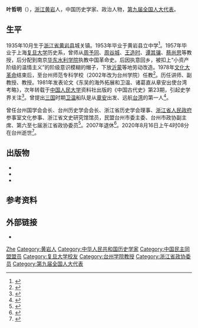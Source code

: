 {{Infobox officeholder
| 姓名     = 叶哲明
| 性别     = 男
| 别名     =
| 职务     = {{中国国徽}}[[第九届全国人大代表|第九届全国人大代表]]
| 就任日期 = 1998年3月
| 卸任日期 = 2003年3月
| 前任     = 
| 继任     = 
| 选民     = 浙江省
| 出生日期 = 1935年10月
| 出生地点 = [[浙江省|浙江省]][[黄岩县|黄岩县]]
| 逝世日期 = {{death date and age|2020|8|16|1935|10}}
| 逝世地点 = [[浙江省|浙江省]][[台州市|台州市]]
| 民族     = [[汉族|汉族]]
| 母校     = [[复旦大学|复旦大学]]
| 职业     = [[政治人物|政治人物]]
| 政党     = [[中国民主同盟|中国民主同盟]]
}}
'''叶哲明'''（{{bd|1935年|10月|2020年|8月16日|catIdx=Ye}}），[[浙江省|浙江]][[黄岩县|黄岩]]人，中国历史学家、政治人物，[[第九届全国人大代表|第九届全国人大代表]]。

==生平==
1935年10月生于[[浙江省|浙江省]][[黄岩县|黄岩县]]城关镇。1953年毕业于黄岩县立中学<ref>{{cite book |editor=曹亦冰 |title=中国当代古籍整理研究学者名录 |date=1997 |publisher=北京图书馆出版社 |isbn=9787501313709 |page=52}}</ref>。1957年毕业于上海[[复旦大学|复旦大学]]历史系，曾师从[[周予同|周予同]]、[[周谷城|周谷城]]、[[王造时|王造时]]、[[谭其骧|谭其骧]]、[[蔡尚思|蔡尚思]]等教授，后分配到南京[[华东水利学院|华东水利学院]]执教中国革命史。后因执意回乡，被扣上“小资产阶级的温情主义”的阶级意识模糊的帽子，下放[[沂蒙专区|沂蒙]]等地劳动改造。1978年[[文化大革命|文化大革命]]结束后，至台州师范专科学校（2002年改为台州学院）任教<ref>{{cite news |author=颜玲佳 |title=叶哲明：不忘桑梓尽余力，一生心血在书中 |url=http://paper.taizhou.com.cn/taizhou/tzrb/pc/content/201903/05/content_22518.html |archiveurl=https://web.archive.org/web/20200822063437/http://paper.taizhou.com.cn/taizhou/tzrb/pc/content/201903/05/content_22518.html |archivedate=2020-08-22 |publisher=台州日报 |page=5 |date=2019-03-05 |accessdate=2020-08-22 |dead-url=no }}</ref>。历任讲师、副教授、教授。1981年发表论文《东吴的海外拓展和卫温、诸葛直从章安出使台湾考略》，次年转载于[[中国人民大学|中国人民大学]]资料社出版的《中国古代史》第23期，引起史学界关注<ref>{{cite web |author=颜玲佳 |title=叶哲明：研究章安古港三十载 |url=http://paper.taizhou.com.cn/tzrb/html/2017-05/12/content_801934.htm |archiveurl=https://web.archive.org/web/20200822064151/http://paper.taizhou.com.cn/tzrb/html/2017-05/12/content_801934.htm |archivedate=2020-08-22 |publisher=[[台州日报|台州日报]] |page=4 |date=2017-05-12 |accessdate=2020-08-22 |dead-url=no }}</ref>。曾提出[[三国|三国]]时期[[卫温|卫温]]船队是从[[章安|章安]]出发、远航[[台湾|台湾]]的第一人<ref>{{cite journal |author=叶哲明 |title=东吴卫温诸葛直从章安古港远规海外及到达台湾之研究 |journal=古今谈 |date=2007 |issue=4 |pages=9-13}}</ref>。

曾任台州国学会会长、台州历史学会会长、浙江省历史学会理事、[[浙江省人民政府|浙江省人民政府]]参事室文化参事、浙江省文史研究馆馆员，民盟台州市委主委、台州市政协副主席、第六至七届浙江省政协委员<ref>{{cite book |editor=周伟洲 |title=中国当代历史学学者辞典 |date=1993 |publisher=西北大学出版社 |isbn=9787560406305 |page=11}}</ref>。2007年退休<ref>{{cite news |author=赵宗彪 |title=知识分子的历史使命——读叶哲明教授《台州海运海港发展史》 |url=http://paper.taizhou.com.cn/taizhou/tzrb/pc/content/201903/05/content_22520.html |publisher=台州日报 |page=5 |date=2019-03-05}}</ref>。2020年8月16日上午4时08分在台州逝世<ref>{{cite web |author=蒋子文 |title=台州学院教授叶哲明逝世，曾提出“卫温首航台湾发自章安港” |url=https://www.thepaper.cn/newsDetail_forward_8761273 |publisher=澎湃新闻 |date=2020-08-17 |access-date=2020-08-22 |archive-date=2020-10-29 |archive-url=https://web.archive.org/web/20201029225118/https://www.thepaper.cn/newsDetail_forward_8761273 |dead-url=no }}</ref>。
==出版物==
*{{cite book |author=叶哲明 |title=台州海运海港发展史 |date=2018 |publisher=上海古籍出版社 |location=上海 |isbn=978-7-5325-8710-0 |series=台州文化研究丛书第三辑}}
*{{cite book |author=叶哲明 |title=初唐治国特色及中西海洋海交开拓 |date=2013 |publisher=浙江大学出版社 |location=杭州 |isbn=978-7-308-10184-4 |series=浙江省文史研究馆文史丛书}}
*{{cite book |author=叶哲明 |title=台州文化发展史 |date=2006 |publisher=云南民族出版社 |location=昆明 |isbn=7-5367-3299-6}}
==参考资料==
{{reflist}}
==外部链接==
*{{cite news |author=赵静 |title=专访叶哲明：1788年前卫温首航台湾缘由始末 |url=https://zj.zjol.com.cn/news/880065.html |work=浙江新闻 |date=2018-02-26 |accessdate=2020-08-22 |archive-date=2020-08-22 |archive-url=https://web.archive.org/web/20200822064122/https://zj.zjol.com.cn/news/880065.html |dead-url=no }}
{{start box}}
{{s-ppo}}
{{s-new|office}}
{{s-title|[[中国民主同盟|中国民主同盟]]台州市委员会主任委员|1997年－2007年}}
{{s-after|[[张正煜|张正煜]]}}
{{end box}}
{{Authority control}}
{{DEFAULTSORT:Ye}}
[[Category:葉姓|Zhe]]
[[Category:黄岩人|Category:黄岩人]]
[[Category:中华人民共和国历史学家|Category:中华人民共和国历史学家]]
[[Category:中国民主同盟盟员|Category:中国民主同盟盟员]]
[[Category:复旦大学校友|Category:复旦大学校友]]
[[Category:台州学院教授|Category:台州学院教授]]
[[Category:浙江省政协委员|Category:浙江省政协委员]]
[[Category:第九届全国人大代表|Category:第九届全国人大代表]]